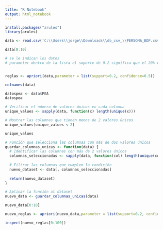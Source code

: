 ```yaml
---
title: "R Notebook"
output: html_notebook
---
```


```r
ìnstall.packages("arules")
library(arules)
```

```r
data <- read.csv('C:\\Users\\jorge\\Downloads\\db_csv_\\PERSONA_BDP.csv')
```

```r
data[0:10]


```

```r

# se le indican los datos
# parameter dentro de la lista el soporte de 0.2 significa que el 20% de ocurrencias debe tener como mínimo una regla para ser considerada válida


reglas <- apriori(data,parameter = list(support=0.2, confidence=0.5))

```



```r

colnames(data)

datospea <- data$PEA
datospea

```
```r
# Verificar el número de valores únicos en cada columna
unique_values <- sapply(data, function(x) length(unique(x)))

# Mostrar las columnas que tienen menos de 2 valores únicos
unique_values[unique_values < 2]

unique_values
```

```r
# Función que selecciona las columnas con más de dos valores únicos
guardar_columnas_unicas <- function(data) {
  # Identificar las columnas con más de 2 valores únicos
  columnas_seleccionadas <- sapply(data, function(col) length(unique(col)) > 2)
  
  # Filtrar las columnas que cumplen la condición
  nuevo_dataset <- data[, columnas_seleccionadas]
  
  return(nuevo_dataset)
}


```

```r

# Aplicar la función al dataset
nuevo_data <- guardar_columnas_unicas(data)

nuevo_data[0:10]
```


```r

nuevo_reglas <- apriori(nuevo_data,parameter = list(support=0.2, confidence=0.5))

```

```r

inspect(nuevo_reglas[0:100])

```

